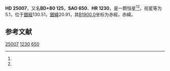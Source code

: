 {{Starbox begin
| name = HD 25007
}}
{{Starbox observe
| epoch = [[J2000.0|J2000.0]]
| constell = {{星座名待查}}<ref name=SIMBAD>{{cite web
 | url=http://simbad.u-strasbg.fr/simbad/sim-id?Ident=HR+1230
 | title =Pulsating variable Star
 | publisher=Centre de Données astronomiques de Strasbourg
 | work=SIMBAD
 | accessdate=2012-07-13}}</ref><ref name=DATA>{{cite web
 | url=http://vizier.u-strasbg.fr/viz-bin/VizieR-5?-out.add=.&-source=5050&-corr=PK=HR&-out.max=9999&HR=1230
 | title=VizieR Detailed Page
 | accessdate=2012-07-13
 | archive-date=2016-03-04
 | archive-url=https://web.archive.org/web/20160304231610/http://vizier.u-strasbg.fr/viz-bin/VizieR-5?-out.add=.&-source=5050&-corr=PK=HR&-out.max=9999&HR=1230
 | dead-url=no
 }}</ref>
| 星官 = 
| ra = {{RA|4|10|2.8}}<ref name=SIMBAD /><ref name=DATA />
| dec = {{DEC|+80|41|55}}<ref name=SIMBAD /><ref name=DATA />
| appmag_v = 5.1<ref name=SIMBAD /><ref name=DATA />
}}
{{Starbox character
| class = G8III+A6V<ref name=SIMBAD /><ref name=DATA />
| b-v = 0.56<ref name=SIMBAD /><ref name=DATA />
| u-b = 0.3<ref name=SIMBAD /><ref name=DATA />
| r-i = <ref name=SIMBAD /><ref name=DATA />
| variable = 
}}
{{Starbox astrometry
| radial_v = 0.3
| prop_mo_ra = 4
| parallax = 0.005
| p_error = 
}}
{{Starbox catalog
| names =BD+80 125，[[SAO星表|SAO]] 650，[[HD星表|HD]] 25007，[[HR星表|HR]] 1230}}
{{Starbox reference |Simbad=HR+1230}}
{{Starbox end}}

'''HD 25007'''，又名'''BD+80 125'''，'''SAO 650'''、'''HR 1230'''，是一颗恒星<ref name=SIMBAD /><ref name=DATA />，视星等为5.1，位于[[銀道座標系|銀經]]130.51，[[銀道座標系|銀緯]]20.91，其[[B1900.0|B1900.0]]坐标为赤經{{RA|3|53|17}}，赤緯{{DEC|+80|20.91|25}}。

== 参考文献 ==
{{reflist}}

{{star-stub}}

[[Category:HD和HDE天體|25007]]
[[Category:HR天體|1230]]
[[Category:SAO天體|650]]